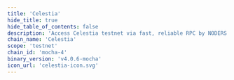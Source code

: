 ```yaml
---
title: 'Celestia'
hide_title: true
hide_table_of_contents: false
description: 'Access Celestia testnet via fast, reliable RPC by NODERS — no limits, Omnichain-ready, and built for scalable Web3'
chain_name: 'Celestia'
scope: 'testnet'
chain_id: 'mocha-4'
binary_version: 'v4.0.6-mocha'
icon_url: 'celestia-icon.svg'
---
```



<ChainLayout>
  <ChainHero
    name="Celestia"
    iconUrl="img/celestia-icon.svg"
    bgColor="#8523FF"
    scope="testnet"
    chainId="mocha-4"
    nodeVersion="v4.0.6-mocha"
    token="TIA"
    stakeUrl=""
    restakeUrl=""
    websiteUrl="https://celestia.org/"
    githubUrl="https://github.com/celestiaorg/celestia-app"
    xUrl="https://twitter.com/CelestiaOrg"
    discordUrl="https://discord.gg/celestiacommunity"
  />

  <ProductLinks
    appUrl="https://celestiahub.org"
    appImageUrl="img/products/celestia-app.png"
    explorerUrl=""
    explorerImageUrl="img/products/celestia-exp.png"
    faucetUrl="https://faucet.noders.services/celestia"
  />

  <ToolsGrid
    chainName="celestia"
    scope="testnet"
    showInstall={true}
    showUpgrade={true}
    showGenesis={true}
    showCli={true}
    showEndpoints={true}
    showStateSync={true}
    showSnapshot={true}
    showMonitoring={true}
    showLivePeers={true}
    showSeed={true}
    showAddressBook={true}
    showExplorersList={true}
    showPublicEndpoints={false}
    showUsefulTools={true}
    showUpgradeWatcher={false}
  />

</ChainLayout>
